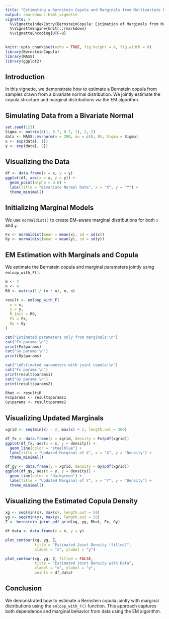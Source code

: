 ```yaml
---
title: "Estimating a Bernstein Copula and Marginals from Multivariate Normal Data"
output: rmarkdown::html_vignette
vignette: >
  %\VignetteIndexEntry{BernsteinCopula: Estimation of Marginals from Multivariate Normal}
  %\VignetteEngine{knitr::rmarkdown}
  %\VignetteEncoding{UTF-8}
---
```


```r
knitr::opts_chunk$set(echo = TRUE, fig.height = 4, fig.width = 6)
library(BernsteinCopula)
library(MASS)
library(ggplot2)
```

## Introduction

In this vignette, we demonstrate how to estimate a Bernstein copula from samples drawn from a bivariate normal distribution. We jointly estimate the copula structure and marginal distributions via the EM algorithm.

## Simulating Data from a Bivariate Normal

```r
set.seed(123)
Sigma <- matrix(c(1, 0.7, 0.7, 1), 2, 2)
data <- MASS::mvrnorm(n = 200, mu = c(0, 0), Sigma = Sigma)
x <- exp(data[, 1])
y <- exp(data[, 2])
```

## Visualizing the Data

```r
df <- data.frame(x = x, y = y)
ggplot(df, aes(x = x, y = y)) +
  geom_point(alpha = 0.6) +
  labs(title = "Bivariate Normal Data", x = "X", y = "Y") +
  theme_minimal()
```

## Initializing Marginal Models

We use `normaldist()` to create EM-aware marginal distributions for both `x` and `y`.

```r
Fx <- normaldist(mean = mean(x), sd = sd(x))
Gy <- normaldist(mean = mean(y), sd = sd(y))
```

## EM Estimation with Marginals and Copula

We estimate the Bernstein copula and marginal parameters jointly using `emloop_with_F()`.

```r
m <- 4
n <- 4
R0 <- matrix(1 / (m * n), m, n)

result <- emloop_with_F(
  x = x,
  y = y,
  R_init = R0,
  Fx = Fx,
  Gy = Gy
)

cat("Estimated parameters only from marginals:\n")
cat("Fx params:\n")
print(Fx$params)
cat("Gy params:\n")
print(Gy$params)

cat("\nEstimated parameters with joint copula:\n")
cat("Fx params:\n")
print(result$params1)
cat("Gy params:\n")
print(result$params2)

Rhat <- result$R
Fx$params <- result$params1
Gy$params <- result$params2
```

## Visualizing Updated Marginals

```r
xgrid <- seq(min(x) - 2, max(x) + 2, length.out = 200)

df_fx <- data.frame(x = xgrid, density = Fx$pdf(xgrid))
ggplot(df_fx, aes(x = x, y = density)) +
  geom_line(color = "steelblue") +
  labs(title = "Updated Marginal of X", x = "X", y = "Density") +
  theme_minimal()

df_gy <- data.frame(y = xgrid, density = Gy$pdf(xgrid))
ggplot(df_gy, aes(x = y, y = density)) +
  geom_line(color = "darkgreen") +
  labs(title = "Updated Marginal of Y", x = "Y", y = "Density") +
  theme_minimal()
```

## Visualizing the Estimated Copula Density

```r
xg <- seq(min(x), max(x), length.out = 50)
yg <- seq(min(y), max(y), length.out = 50)
Z <- bernstein_joint_pdf_grid(xg, yg, Rhat, Fx, Gy)

df_data <- data.frame(x = x, y = y)

plot_contour(xg, yg, Z,
             title = "Estimated Joint Density (filled)",
             xlabel = "x", ylabel = "y")

plot_contour(xg, yg, Z, filled = FALSE,
             title = "Estimated Joint Density with Data",
             xlabel = "x", ylabel = "y",
             points = df_data)
```

## Conclusion

We demonstrated how to estimate a Bernstein copula jointly with marginal distributions using the `emloop_with_F()` function. This approach captures both dependence and marginal behavior from data using the EM algorithm.
